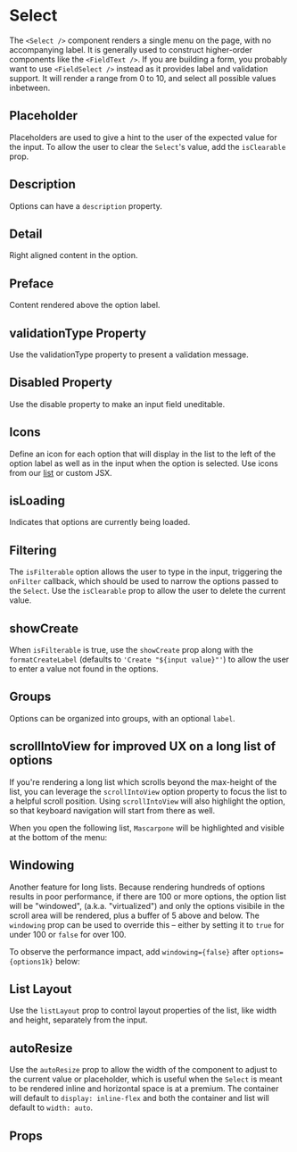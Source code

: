 
<Meta component={Select} title="Docs/Select" />

# Select

The `<Select />` component renders a single menu on the page, with no accompanying label. It is generally used to construct higher-order components like the `<FieldText />`. If you are building a form, you probably want to use `<FieldSelect />` instead as it provides label and validation support.
It will render a range from 0 to 10, and select all possible values inbetween.

<Editor code={storyBasic} />

## Placeholder

Placeholders are used to give a hint to the user of the expected value for the input.
To allow the user to clear the `Select`'s value, add the `isClearable` prop.

<Editor code={storyPlaceholder} />

## Description

Options can have a `description` property.

<Editor code={storyDescription} />

## Detail

Right aligned content in the option.

<Editor code={storyDetail} />

## Preface

Content rendered above the option label.

<Editor code={storyPreface} />

## validationType Property

Use the validationType property to present a validation message.

<Editor code={storyError} />

## Disabled Property

Use the disable property to make an input field uneditable.

<Editor code={storyDisabled} />

## Icons

Define an icon for each option that will display in the list to the left of the option label as well as in the
input when the option is selected. Use icons from our [list](/?path=/docs/docs-icon--docs) or custom JSX.

<Editor code={storyIcons} />

## isLoading

Indicates that options are currently being loaded.

<Editor code={storyLoading} />

## Filtering

The `isFilterable` option allows the user to type in the input, triggering the `onFilter` callback,
which should be used to narrow the options passed to the `Select`. Use the `isClearable` prop to allow
the user to delete the current value.

<Editor code={storyFiltering} />

## showCreate

When `isFilterable` is true, use the `showCreate` prop along with the `formatCreateLabel` (defaults to `'Create "${input value}"'`)
to allow the user to enter a value not found in the options.
<Editor code={storyShowCreate} />

## Groups

Options can be organized into groups, with an optional `label`.

<Editor code={storyGroups} />

## scrollIntoView for improved UX on a long list of options

If you're rendering a long list which scrolls beyond the max-height of the list, you can leverage the `scrollIntoView` option property to focus the list to a helpful scroll position. Using `scrollIntoView` will also highlight the option, so that keyboard navigation will start from there as well.

When you open the following list, `Mascarpone` will be highlighted and visible at the bottom of the menu:

<Editor code={storyScrollIntoView} />

## Windowing

Another feature for long lists. Because rendering hundreds of options results in poor performance,
if there are 100 or more options, the option list will be "windowed", (a.k.a. "virtualized") and only the
options visibile in the scroll area will be rendered, plus a buffer of 5 above and below. The `windowing`
prop can be used to override this – either by setting it to `true` for under 100 or `false` for over 100.

To observe the performance impact, add `windowing={false}` after `options={options1k}` below:

<Editor code={storyWindowing} />

## List Layout

Use the `listLayout` prop to control layout properties of the list,
like width and height, separately from the input.

<Editor code={storyListLayout} />

## autoResize

Use the `autoResize` prop to allow the width of the component to adjust to the current value or placeholder, which is useful
when the `Select` is meant to be rendered inline and horizontal space is at a premium.
The container will default to `display: inline-flex` and both the container and list will default to `width: auto`.

<Editor code={storyAutoResize} />

## Props

<ArgsTable of={Select} exclude={excludedProps} />
